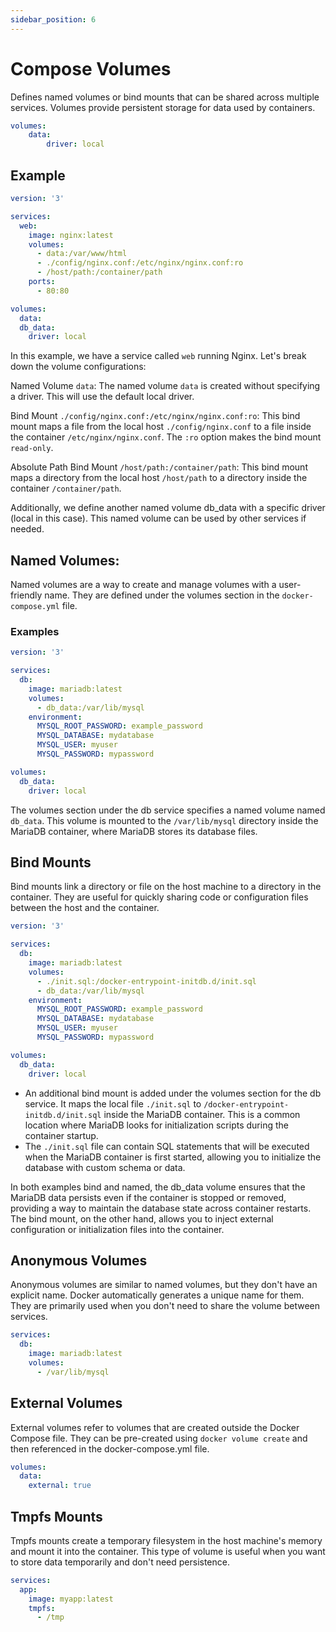 ```yaml
---
sidebar_position: 6
---
```


# Compose Volumes

Defines named volumes or bind mounts that can be shared across multiple services. Volumes provide persistent storage for data used by containers.

```yaml
volumes:
    data:
        driver: local
```

## Example

```yaml
version: '3'

services:
  web:
    image: nginx:latest
    volumes:
      - data:/var/www/html
      - ./config/nginx.conf:/etc/nginx/nginx.conf:ro
      - /host/path:/container/path
    ports:
      - 80:80

volumes:
  data:
  db_data:
    driver: local
```

In this example, we have a service called `web` running Nginx. Let's break down the volume configurations:

Named Volume `data`: The named volume `data` is created without specifying a driver. This will use the default local driver.

Bind Mount `./config/nginx.conf:/etc/nginx/nginx.conf:ro`: This bind mount maps a file from the local host `./config/nginx.conf` to a file inside the container `/etc/nginx/nginx.conf`. The `:ro` option makes the bind mount `read-only`.

Absolute Path Bind Mount `/host/path:/container/path`: This bind mount maps a directory from the local host `/host/path` to a directory inside the container `/container/path`.

Additionally, we define another named volume db_data with a specific driver (local in this case). This named volume can be used by other services if needed.

## Named Volumes:

Named volumes are a way to create and manage volumes with a user-friendly name. They are defined under the volumes section in the `docker-compose.yml` file.

### Examples

```yaml
version: '3'

services:
  db:
    image: mariadb:latest
    volumes:
      - db_data:/var/lib/mysql
    environment:
      MYSQL_ROOT_PASSWORD: example_password
      MYSQL_DATABASE: mydatabase
      MYSQL_USER: myuser
      MYSQL_PASSWORD: mypassword

volumes:
  db_data:
    driver: local
```

The volumes section under the db service specifies a named volume named `db_data`. This volume is mounted to the `/var/lib/mysql` directory inside the MariaDB container, where MariaDB stores its database files.

## Bind Mounts

Bind mounts link a directory or file on the host machine to a directory in the container. They are useful for quickly sharing code or configuration files between the host and the container.

```yaml
version: '3'

services:
  db:
    image: mariadb:latest
    volumes:
      - ./init.sql:/docker-entrypoint-initdb.d/init.sql
      - db_data:/var/lib/mysql
    environment:
      MYSQL_ROOT_PASSWORD: example_password
      MYSQL_DATABASE: mydatabase
      MYSQL_USER: myuser
      MYSQL_PASSWORD: mypassword

volumes:
  db_data:
    driver: local
```

* An additional bind mount is added under the volumes section for the db service. It maps the local file `./init.sql` to `/docker-entrypoint-initdb.d/init.sql` inside the MariaDB container. This is a common location where MariaDB looks for initialization scripts during the container startup.
* The `./init.sql` file can contain SQL statements that will be executed when the MariaDB container is first started, allowing you to initialize the database with custom schema or data.

In both examples bind and named, the db_data volume ensures that the MariaDB data persists even if the container is stopped or removed, providing a way to maintain the database state across container restarts. The bind mount, on the other hand, allows you to inject external configuration or initialization files into the container.

## Anonymous Volumes

Anonymous volumes are similar to named volumes, but they don't have an explicit name. Docker automatically generates a unique name for them. They are primarily used when you don't need to share the volume between services.

```yaml
services:
  db:
    image: mariadb:latest
    volumes:
      - /var/lib/mysql
```
## External Volumes

External volumes refer to volumes that are created outside the Docker Compose file. They can be pre-created using `docker volume create` and then referenced in the docker-compose.yml file.

```yaml
volumes:
  data:
    external: true
```

## Tmpfs Mounts

Tmpfs mounts create a temporary filesystem in the host machine's memory and mount it into the container. This type of volume is useful when you want to store data temporarily and don't need persistence.

```yaml
services:
  app:
    image: myapp:latest
    tmpfs:
      - /tmp
```
